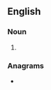 ==English==

===Noun===
{{head|en|noun form}}

# {{plural of|en|grantee}}

===Anagrams===
* {{anagrams|en|a=aeegnrst|Sergeant|angerest|enragest|estrange|greatens|negaters|reagents|rentages|reägents|seargent|segreant|sergeant|sternage}}
